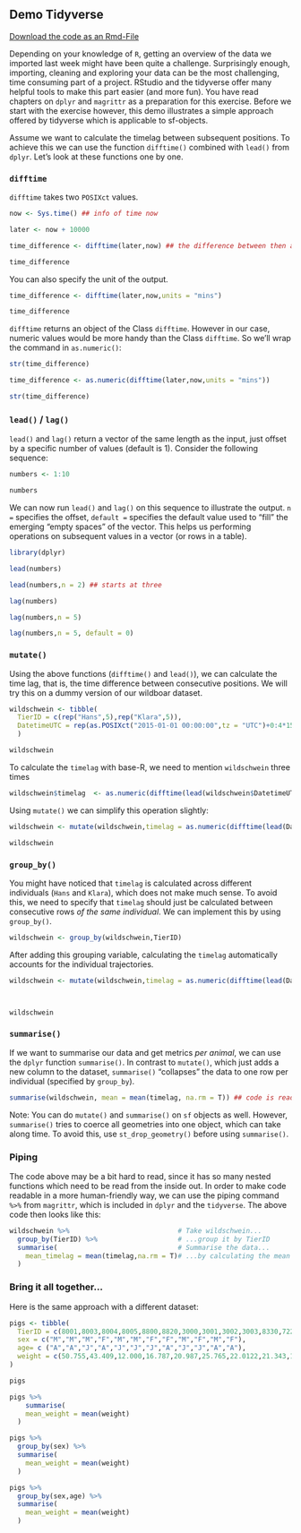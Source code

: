 ## Demo Tidyverse

[Download the code as an Rmd-File](W2_4_demo_tidyverse.Rmd)

Depending on your knowledge of `R`, getting an overview of the data we imported last week might have been quite a challenge. Surprisingly enough, importing, cleaning and exploring your data can be the most challenging, time consuming part of a project. RStudio and the tidyverse offer many helpful tools to make this part easier (and more fun). You have read chapters on `dplyr` and `magrittr` as a preparation for this exercise. Before we start with the exercise however, this demo illustrates a simple approach offered by tidyverse which is applicable to sf-objects.

Assume we want to calculate the timelag between subsequent positions. To achieve this we can use the function `difftime()` combined with `lead()` from `dplyr`. Let's look at these functions one by one.


### `difftime`

`difftime` takes two `POSIXct` values.


```r
now <- Sys.time() ## info of time now

later <- now + 10000

time_difference <- difftime(later,now) ## the difference between then and now
```


```r
time_difference
```

You can also specify the unit of the output.

```r
time_difference <- difftime(later,now,units = "mins")
```

```r
time_difference
```


`difftime` returns an object of the Class `difftime`. However in our case, numeric values would be more handy than the Class `difftime`. So we'll wrap the command in `as.numeric()`:
```r
str(time_difference)
```



```r
time_difference <- as.numeric(difftime(later,now,units = "mins")) 

str(time_difference)

```

### `lead()` / `lag()`


`lead()` and `lag()` return a vector of the same length as the input, just offset by a specific number of values (default is 1). Consider the following sequence:

```r
numbers <- 1:10

numbers
```

We can now run `lead()` and `lag()` on this sequence to illustrate the output. `n =` specifies the offset, `default =` specifies the default value used to "fill" the emerging "empty spaces" of the vector. This helps us performing operations on subsequent values in a vector (or rows in a table).

```r

library(dplyr)

lead(numbers)

lead(numbers,n = 2) ## starts at three

lag(numbers)

lag(numbers,n = 5)

lag(numbers,n = 5, default = 0)
```




### `mutate()`

Using the above functions (`difftime()` and `lead()`), we can calculate the time lag, that is, the time difference between consecutive positions. We will try this on a dummy version of our wildboar dataset.

```r
wildschwein <- tibble(
  TierID = c(rep("Hans",5),rep("Klara",5)),
  DatetimeUTC = rep(as.POSIXct("2015-01-01 00:00:00",tz = "UTC")+0:4*15*60, 2)
  )

wildschwein
```


To calculate the `timelag` with base-R, we need to mention `wildschwein` three times 

```r
wildschwein$timelag  <- as.numeric(difftime(lead(wildschwein$DatetimeUTC), wildschwein$DatetimeUTC)) ## time differences between two fixes; sampling - regular (every 15min) or iregular (3min,5min...)

```

Using `mutate()` we can simplify this operation slightly:

```r
wildschwein <- mutate(wildschwein,timelag = as.numeric(difftime(lead(DatetimeUTC),DatetimeUTC)))

wildschwein
```


### `group_by()`

You might have noticed that `timelag` is calculated across different individuals (`Hans` and `Klara`), which does not make much sense. 
To avoid this, we need to specify that `timelag` should just be calculated between consecutive rows *of the same individual*. We can implement this by using `group_by()`. 

```r
wildschwein <- group_by(wildschwein,TierID)
```

After adding this grouping variable, calculating the `timelag` automatically accounts for the individual trajectories.

```r
wildschwein <- mutate(wildschwein,timelag = as.numeric(difftime(lead(DatetimeUTC),DatetimeUTC)))



wildschwein
```



### `summarise()`

If we want to summarise our data and get metrics *per animal*, we can use the `dplyr` function `summarise()`. In contrast to `mutate()`, which just adds a new column to the dataset, `summarise()` "collapses" the data to one row per individual (specified by `group_by`).

```r
summarise(wildschwein, mean = mean(timelag, na.rm = T)) ## code is read from inside out
```

Note: You can do `mutate()` and `summarise()` on `sf` objects as well. However, `summarise()` tries to coerce all geometries into one object, which can take along time. To avoid this, use `st_drop_geometry()` before using `summarise()`. 

### Piping 

The code above may be a bit hard to read, since it has so many nested functions which need to be read from the inside out. In order to make code readable in a more human-friendly way, we can use the piping command `%>%` from `magrittr`, which is included in `dplyr` and the `tidyverse`. The above code then looks like this:

```r

wildschwein %>%                           # Take wildschwein...
  group_by(TierID) %>%                    # ...group it by TierID
  summarise(                              # Summarise the data...
    mean_timelag = mean(timelag,na.rm = T)# ...by calculating the mean timelag
  )
```


### Bring it all together...

Here is the same approach with a different dataset:

```r
pigs <- tibble(
  TierID = c(8001,8003,8004,8005,8800,8820,3000,3001,3002,3003,8330,7222),
  sex = c("M","M","M","F","M","M","F","F","M","F","M","F"),
  age= c ("A","A","J","A","J","J","J","A","J","J","A","A"),
  weight = c(50.755,43.409,12.000,16.787,20.987,25.765,22.0122,21.343,12.532,54.32,11.027,88.08)
)

pigs

pigs %>%
    summarise(         
    mean_weight = mean(weight)
  )

pigs %>%
  group_by(sex) %>%
  summarise(         
    mean_weight = mean(weight)
  )

pigs %>%
  group_by(sex,age) %>%
  summarise(         
    mean_weight = mean(weight)
  )

```



